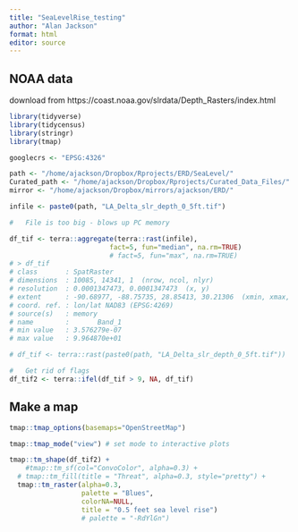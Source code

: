 ```yaml
---
title: "SeaLevelRise_testing"
author: "Alan Jackson"
format: html
editor: source
---
```


##        NOAA data

download from https://coast.noaa.gov/slrdata/Depth_Rasters/index.html



```r

library(tidyverse)
library(tidycensus)
library(stringr)
library(tmap)

googlecrs <- "EPSG:4326"

path <- "/home/ajackson/Dropbox/Rprojects/ERD/SeaLevel/"
Curated_path <- "/home/ajackson/Dropbox/Rprojects/Curated_Data_Files/"
mirror <- "/home/ajackson/Dropbox/mirrors/ajackson/ERD/"

infile <- paste0(path, "LA_Delta_slr_depth_0_5ft.tif")

#   File is too big - blows up PC memory

df_tif <- terra::aggregate(terra::rast(infile), 
                         fact=5, fun="median", na.rm=TRUE)
                         # fact=5, fun="max", na.rm=TRUE)
# > df_tif                                  
# class       : SpatRaster 
# dimensions  : 10085, 14341, 1  (nrow, ncol, nlyr)
# resolution  : 0.0001347473, 0.0001347473  (x, y)
# extent      : -90.68977, -88.75735, 28.85413, 30.21306  (xmin, xmax, ymin, ymax)
# coord. ref. : lon/lat NAD83 (EPSG:4269) 
# source(s)   : memory
# name        :       Band_1 
# min value   : 3.576279e-07 
# max value   : 9.964870e+01 

# df_tif <- terra::rast(paste0(path, "LA_Delta_slr_depth_0_5ft.tif")) 

#   Get rid of flags
df_tif2 <- terra::ifel(df_tif > 9, NA, df_tif)
```


##        Make a map

```r

tmap::tmap_options(basemaps="OpenStreetMap")

tmap::tmap_mode("view") # set mode to interactive plots

tmap::tm_shape(df_tif2) + 
    #tmap::tm_sf(col="ConvoColor", alpha=0.3) +
  # tmap::tm_fill(title = "Threat", alpha=0.3, style="pretty") +
  tmap::tm_raster(alpha=0.3,
                  palette = "Blues",
                  colorNA=NULL,
                  title = "0.5 feet sea level rise")
                  # palette = "-RdYlGn")

```






